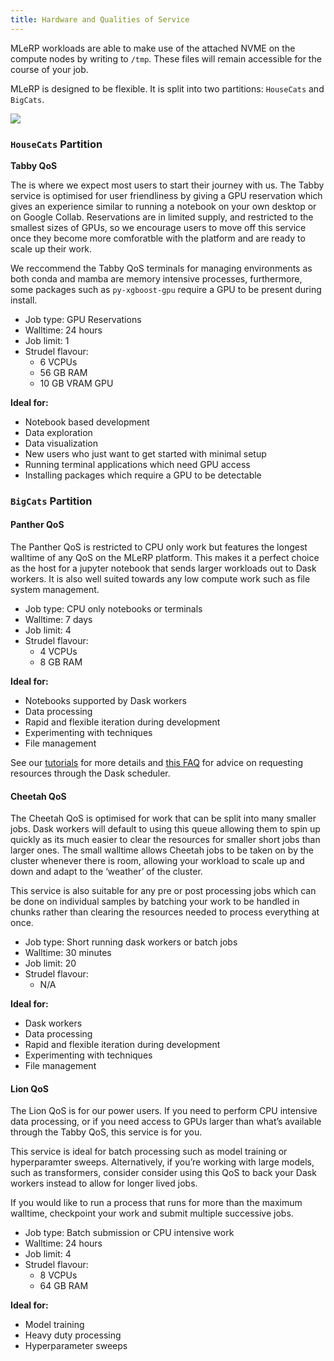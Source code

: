 ```yaml
---
title: Hardware and Qualities of Service
---
```


MLeRP workloads are able to make use of the attached NVME on the compute nodes by writing to `/tmp`. These files will remain accessible for the course of your job.

MLeRP is designed to be flexible. It is split into two partitions: `HouseCats` and `BigCats`.

![](images/mlerp-monash-arch.drawio.png)

### `HouseCats` Partition

**Tabby QoS**

The is where we expect most users to start their journey with us. The Tabby service is optimised for user friendliness by giving a GPU reservation which gives an experience similar to running a notebook on your own desktop or on Google Collab. Reservations are in limited supply, and restricted to the smallest sizes of GPUs, so we encourage users to move off this service once they become more comforatble with the platform and are ready to scale up their work.

We reccommend the Tabby QoS terminals for managing environments as both conda and mamba are memory intensive processes, furthermore, some packages such as `py-xgboost-gpu` require a GPU to be present during install. 

- Job type: GPU Reservations
- Walltime: 24 hours
- Job limit: 1
- Strudel flavour:
  - 6 VCPUs
  - 56 GB RAM
  - 10 GB VRAM GPU

**Ideal for:**

- Notebook based development
- Data exploration
- Data visualization
- New users who just want to get started with minimal setup
- Running terminal applications which need GPU access
- Installing packages which require a GPU to be detectable


### `BigCats` Partition

#### **Panther QoS**

The Panther QoS is restricted to CPU only work but features the longest walltime of any QoS on the MLeRP platform. This makes it a perfect choice as the host for a jupyter notebook that sends larger workloads out to Dask workers. It is also well suited towards any low compute work such as file system management.

- Job type: CPU only notebooks or terminals
- Walltime: 7 days
- Job limit: 4
- Strudel flavour:
  - 4 VCPUs
  - 8 GB RAM

**Ideal for:**

- Notebooks supported by Dask workers
- Data processing
- Rapid and flexible iteration during development
- Experimenting with techniques
- File management

See our [tutorials](/tutorials/1_dask_slurm.ipynb) for more details and [this FAQ](/faq.qmd#how-much-compute-should-i-ask-for-with-my-slurmcluster) for advice on requesting resources through the Dask scheduler.


#### **Cheetah QoS**

The Cheetah QoS is optimised for work that can be split into many smaller jobs. Dask workers will default to using this queue allowing them to spin up quickly as its much easier to clear the resources for smaller short jobs than larger ones. The small walltime allows Cheetah jobs to be taken on by the cluster whenever there is room, allowing your workload to scale up and down and adapt to the 'weather' of the cluster. 

This service is also suitable for any pre or post processing jobs which can be done on individual samples by batching your work to be handled in chunks rather than clearing the resources needed to process everything at once.

- Job type: Short running dask workers or batch jobs
- Walltime: 30 minutes
- Job limit: 20
- Strudel flavour:
  - N/A

**Ideal for:**

- Dask workers
- Data processing
- Rapid and flexible iteration during development
- Experimenting with techniques
- File management


#### **Lion QoS**

The Lion QoS is for our power users. If you need to perform CPU intensive data processing, or if you need access to GPUs larger than what's available through the Tabby QoS, this service is for you. 

This service is ideal for batch processing such as model training or hyperparamter sweeps. Alternatively, if you're working with large models, such as transformers, consider consider using this QoS to back your Dask workers instead to allow for longer lived jobs.

If you would like to run a process that runs for more than the maximum walltime, checkpoint your work and submit multiple successive jobs.

- Job type: Batch submission or CPU intensive work
- Walltime: 24 hours
- Job limit: 4
- Strudel flavour:
  - 8 VCPUs
  - 64 GB RAM

**Ideal for:**  

- Model training
- Heavy duty processing
- Hyperparameter sweeps
